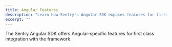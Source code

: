 ```yaml
---
title: Angular Features
description: "Learn how Sentry's Angular SDK exposes features for first class integration with Angular."
excerpt: ""
---
```


The Sentry Angular SDK offers Angular-specific features for first class integration with the framework.

<PageGrid/>
